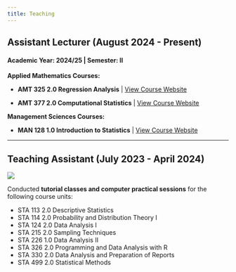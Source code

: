 ```yaml
---
title: Teaching
---
```


## Assistant Lecturer (August 2024 - Present)

#### Academic Year: 2024/25 | Semester: II

**Applied Mathematics Courses:**

* **AMT 325 2.0 Regression Analysis** | <a href="https://amt325withmenasha.netlify.app/" target="_blank">View Course Website</a>

* **AMT 377 2.0 Computational Statistics** | <a href="https://amt377withmenasha.netlify.app/" target="_blank">View Course Website</a>

**Management Sciences Courses: **

* **MAN 128 1.0 Introduction to Statistics** | <a href="https://man128withmenasha.netlify.app/" target="_blank">View Course Website</a>

----

## Teaching Assistant (July 2023 - April 2024)

![](image_teaching_assistant.jpg)

Conducted **tutorial classes and computer practical sessions** for the following course units: <br>

* STA 113 2.0 Descriptive Statistics
* STA 114 2.0 Probability and Distribution Theory I
* STA 124 2.0 Data Analysis I
* STA 215 2.0 Sampling Techniques
* STA 226 1.0 Data Analysis II
* STA 326 2.0 Programming and Data Analysis with R
* STA 330 2.0 Data Analysis and Preparation of Reports
* STA 499 2.0 Statistical Methods


